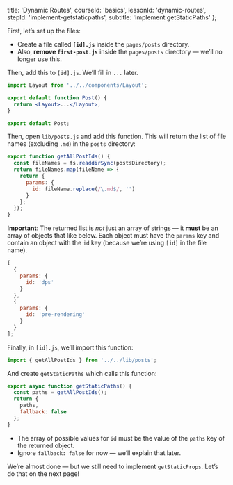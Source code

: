 
  title: 'Dynamic Routes',
  courseId: 'basics',
  lessonId: 'dynamic-routes',
  stepId: 'implement-getstaticpaths',
  subtitle: 'Implement getStaticPaths'
};

First, let’s set up the files:

- Create a file called **`[id].js`** inside the `pages/posts` directory.
- Also, **remove `first-post.js`** inside the `pages/posts` directory — we’ll no longer use this.

Then, add this to `[id].js`. We’ll fill in `...` later.

```jsx
import Layout from '../../components/Layout';

export default function Post() {
  return <Layout>...</Layout>;
}

export default Post;
```

Then, open `lib/posts.js` and add this function. This will return the list of file names (excluding `.md`) in the `posts` directory:

```jsx
export function getAllPostIds() {
  const fileNames = fs.readdirSync(postsDirectory);
  return fileNames.map(fileName => {
    return {
      params: {
        id: fileName.replace(/\.md$/, '')
      }
    };
  });
}
```

**Important**: The returned list is _not_ just an array of strings — it **must** be an array of objects that like below. Each object must have the `params` key and contain an object with the `id` key (because we’re using `[id]` in the file name).

```js
[
  {
    params: {
      id: 'dps'
    }
  },
  {
    params: {
      id: 'pre-rendering'
    }
  }
];
```

Finally, in `[id].js`, we’ll import this function:

```js
import { getAllPostIds } from '../../lib/posts';
```

And create `getStaticPaths` which calls this function:

```jsx
export async function getStaticPaths() {
  const paths = getAllPostIds();
  return {
    paths,
    fallback: false
  };
}
```

- The array of possible values for `id` must be the value of the `paths` key of the returned object.
- Ignore `fallback: false` for now — we’ll explain that later.

We’re almost done — but we still need to implement `getStaticProps`. Let’s do that on the next page!

